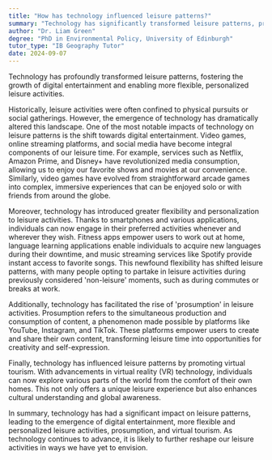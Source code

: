```yaml
---
title: "How has technology influenced leisure patterns?"
summary: "Technology has significantly transformed leisure patterns, promoting digital entertainment and enabling more flexible, personalised leisure activities."
author: "Dr. Liam Green"
degree: "PhD in Environmental Policy, University of Edinburgh"
tutor_type: "IB Geography Tutor"
date: 2024-09-07
---
```


Technology has profoundly transformed leisure patterns, fostering the growth of digital entertainment and enabling more flexible, personalized leisure activities.

Historically, leisure activities were often confined to physical pursuits or social gatherings. However, the emergence of technology has dramatically altered this landscape. One of the most notable impacts of technology on leisure patterns is the shift towards digital entertainment. Video games, online streaming platforms, and social media have become integral components of our leisure time. For example, services such as Netflix, Amazon Prime, and Disney+ have revolutionized media consumption, allowing us to enjoy our favorite shows and movies at our convenience. Similarly, video games have evolved from straightforward arcade games into complex, immersive experiences that can be enjoyed solo or with friends from around the globe.

Moreover, technology has introduced greater flexibility and personalization to leisure activities. Thanks to smartphones and various applications, individuals can now engage in their preferred activities whenever and wherever they wish. Fitness apps empower users to work out at home, language learning applications enable individuals to acquire new languages during their downtime, and music streaming services like Spotify provide instant access to favorite songs. This newfound flexibility has shifted leisure patterns, with many people opting to partake in leisure activities during previously considered 'non-leisure' moments, such as during commutes or breaks at work.

Additionally, technology has facilitated the rise of 'prosumption' in leisure activities. Prosumption refers to the simultaneous production and consumption of content, a phenomenon made possible by platforms like YouTube, Instagram, and TikTok. These platforms empower users to create and share their own content, transforming leisure time into opportunities for creativity and self-expression.

Finally, technology has influenced leisure patterns by promoting virtual tourism. With advancements in virtual reality (VR) technology, individuals can now explore various parts of the world from the comfort of their own homes. This not only offers a unique leisure experience but also enhances cultural understanding and global awareness.

In summary, technology has had a significant impact on leisure patterns, leading to the emergence of digital entertainment, more flexible and personalized leisure activities, prosumption, and virtual tourism. As technology continues to advance, it is likely to further reshape our leisure activities in ways we have yet to envision.
    
